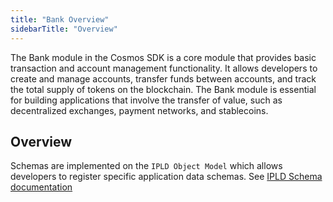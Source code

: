 ```yaml
---
title: "Bank Overview"
sidebarTitle: "Overview"
---
```


The Bank module in the Cosmos SDK is a core module that provides basic transaction and account management functionality. It allows developers to create and manage accounts, transfer funds between accounts, and track the total supply of tokens on the blockchain. The Bank module is essential for building applications that involve the transfer of value, such as decentralized exchanges, payment networks, and stablecoins.

## Overview

Schemas are implemented on the `IPLD Object Model` which allows developers to register specific application data schemas. See [IPLD Schema documentation](https://ipld.io/docs/schemas)
